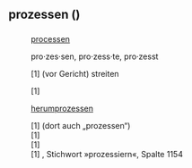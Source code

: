 {{Siehe auch|[[Prozessen]]}}
== prozessen ({{Sprache|Deutsch}}) ==
=== {{Wortart|Verb|Deutsch}} ===

{{Deutsch Verb Übersicht
|Präsens_ich=prozesse
|Präsens_du=prozesst
|Präsens_er, sie, es=prozesst
|Präteritum_ich=prozesste
|Konjunktiv II_ich=prozesste
|Imperativ Singular=prozess
|Imperativ Singular*=prozesse
|Imperativ Plural=prozesst
|Partizip II=prozesst
|Hilfsverb=haben
}}

{{Nicht mehr gültige Schreibweisen}}
:[[processen]]

{{Worttrennung}}
:pro·zes·sen, {{Prät.}} pro·zess·te, {{Part.}} pro·zesst

{{Aussprache}}
:{{IPA}} {{Lautschrift|pʁoˈt͡sɛsn̩}}
:{{Hörbeispiele}} {{Audio|De-prozessen.ogg}}
:{{Reime}} {{Reim|ɛsn̩|Deutsch}}

{{Bedeutungen}}
:[1] {{K|va.|noch|landschaftlich|ugs.|t1=;|t3=_}} (vor Gericht) streiten

{{Beispiele}}
:[1] {{Beispiele fehlen|spr=de}}

{{Wortbildungen}}
:[[herumprozessen]]

{{Lemmaverweis|prozessieren}}

{{Referenzen}}
:[1] {{Ref-Grimm|processen}} (dort auch „prozessen“)
:[1] {{Ref-Rheinisch}}
:[1] {{Ref-Pfälzisch}}
:[1] {{Lit-Maurer: Südhessisches Wörterbuch|B=1}}, Stichwort »prozessiern«, Spalte 1154